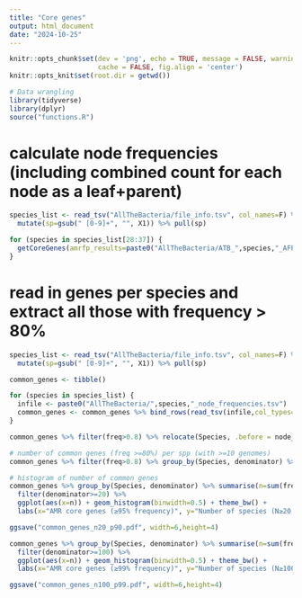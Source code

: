 ```yaml
---
title: "Core genes"
output: html_document
date: "2024-10-25"
---
```


```r
knitr::opts_chunk$set(dev = 'png', echo = TRUE, message = FALSE, warning = FALSE,
                      cache = FALSE, fig.align = 'center')
knitr::opts_knit$set(root.dir = getwd())

# Data wrangling
library(tidyverse)
library(dplyr)
source("functions.R")
```

# calculate node frequencies (including combined count for each node as a leaf+parent)
```r

species_list <- read_tsv("AllTheBacteria/file_info.tsv", col_names=F) %>% 
  mutate(sp=gsub(" [0-9]+", "", X1)) %>% pull(sp)

for (species in species_list[28:37]) {
  getCoreGenes(amrfp_results=paste0("AllTheBacteria/ATB_",species,"_AFP.tsv.gz"), species=species)
}

```

# read in genes per species and extract all those with frequency > 80%
``` r
species_list <- read_tsv("AllTheBacteria/file_info.tsv", col_names=F) %>% 
  mutate(sp=gsub(" [0-9]+", "", X1)) %>% pull(sp)

common_genes <- tibble()

for (species in species_list) {
  infile <- paste0("AllTheBacteria/",species,"_node_frequencies.tsv")
  common_genes <- common_genes %>% bind_rows(read_tsv(infile,col_types="ccccccddddd"))
}
```

``` r

common_genes %>% filter(freq>0.8) %>% relocate(Species, .before = node_id) %>% relocate(freq, .before = node_id) %>% view() %>% write_tsv("core_gene_nodes.csv")

# number of common genes (freq >=80%) per spp (with >=10 genomes)
common_genes %>% filter(freq>0.8) %>% group_by(Species, denominator) %>% count() %>% filter(denominator>=10) 

# histogram of number of common genes
common_genes %>% group_by(Species, denominator) %>% summarise(n=sum(freq>=0.95)) %>%
  filter(denominator>=20) %>% 
  ggplot(aes(x=n)) + geom_histogram(binwidth=0.5) + theme_bw() + 
  labs(x="AMR core genes (≥95% frequency)", y="Number of species (N≥20 genomes)")

ggsave("common_genes_n20_p90.pdf", width=6,height=4)

common_genes %>% group_by(Species, denominator) %>% summarise(n=sum(freq>=0.99)) %>%
  filter(denominator>=100) %>% 
  ggplot(aes(x=n)) + geom_histogram(binwidth=0.5) + theme_bw() + 
  labs(x="AMR core genes (≥99% frequency)", y="Number of species (N≥100 genomes)")

ggsave("common_genes_n100_p99.pdf", width=6,height=4)

```

